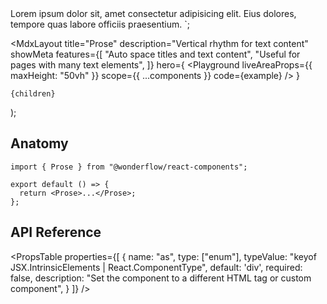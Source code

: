 
  <Title as="h1" level="4">
    Title
  </Title>
  <Text>
    Lorem ipsum dolor sit, amet consectetur adipisicing elit. Eius
    dolores, tempore quas labore officiis praesentium.
  </Text>
</Prose>`;

  <MdxLayout
    title="Prose"
    description="Vertical rhythm for text content"
    showMeta
    features={[
      "Auto space titles and text content",
      "Useful for pages with many text elements",
    ]}
    hero={
      <Playground
        liveAreaProps={{ maxHeight: "50vh" }}
        scope={{ ...components }}
        code={example}
      />
    }
  >
    {children}
  </MdxLayout>
);

## Anatomy

```tsx highlight=1,4
import { Prose } from "@wonderflow/react-components";

export default () => {
  return <Prose>...</Prose>;
};
```

## API Reference

<PropsTable
  properties={[
        {
      name: "as",
      type: ["enum"],
      typeValue: "keyof JSX.IntrinsicElements | React.ComponentType<any>",
      default: 'div',
      required: false,
      description:
        "Set the component to a different HTML tag or custom component",
    }
  ]}
/>

